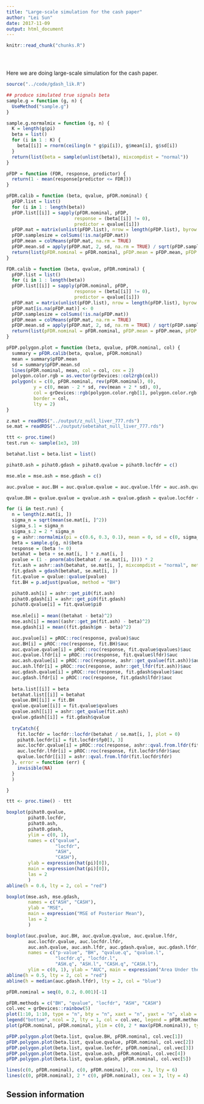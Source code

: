 ```yaml
---
title: "Large-scale simulation for the cash paper"
author: "Lei Sun"
date: 2017-11-09
output: html_document
---
```


<!-- The file analysis/chunks.R contains chunks that define default settings
shared across the workflowr files. -->
```r
knitr::read_chunk("chunks.R")
```

<!-- Update knitr chunk options -->
```r
```

<!-- Insert the date the file was last updated -->
```r
```

<!-- Insert the code version (Git commit SHA1) if Git repository exists and R
 package git2r is installed -->
```r
```

<!-- Add your analysis here -->

Here we are doing large-scale simulation for the cash paper.

```r
source("../code/gdash_lik.R")
```

```r
## produce simulated true signals beta
sample.g = function (g, n) {
  UseMethod("sample.g")
}

sample.g.normalmix = function (g, n) {
  K = length(g$pi)
  beta = list()
  for (i in 1 : K) {
    beta[[i]] = rnorm(ceiling(n * g$pi[i]), g$mean[i], g$sd[i])
  }
  return(list(beta = sample(unlist(beta)), mixcompdist = "normal"))
}
```

```r
pFDP = function (FDR, response, predictor) {
  return(1 - mean(response[predictor <= FDR]))
}

pFDR.calib = function (beta, qvalue, pFDR.nominal) {
  pFDP.list = list()
  for (i in 1 : length(beta))
  pFDP.list[[i]] = sapply(pFDR.nominal, pFDP,
                         response = (beta[[i]] != 0),
                         predictor = qvalue[[i]])
  pFDP.mat = matrix(unlist(pFDP.list), nrow = length(pFDP.list), byrow = TRUE)
  pFDP.samplesize = colSums(!is.na(pFDP.mat))
  pFDP.mean = colMeans(pFDP.mat, na.rm = TRUE)
  pFDP.mean.sd = apply(pFDP.mat, 2, sd, na.rm = TRUE) / sqrt(pFDP.samplesize)
  return(list(pFDR.nominal = pFDR.nominal, pFDP.mean = pFDP.mean, pFDP.mean.sd = pFDP.mean.sd))
}

FDR.calib = function (beta, qvalue, pFDR.nominal) {
  pFDP.list = list()
  for (i in 1 : length(beta))
  pFDP.list[[i]] = sapply(pFDR.nominal, pFDP,
                         response = (beta[[i]] != 0),
                         predictor = qvalue[[i]])
  pFDP.mat = matrix(unlist(pFDP.list), nrow = length(pFDP.list), byrow = TRUE)
  pFDP.mat[is.na(pFDP.mat)] <- 0
  pFDP.samplesize = colSums(!is.na(pFDP.mat))
  pFDP.mean = colMeans(pFDP.mat, na.rm = TRUE)
  pFDP.mean.sd = apply(pFDP.mat, 2, sd, na.rm = TRUE) / sqrt(pFDP.samplesize)
  return(list(pFDR.nominal = pFDR.nominal, pFDP.mean = pFDP.mean, pFDP.mean.sd = pFDP.mean.sd))
}

pFDP.polygon.plot = function (beta, qvalue, pFDR.nominal, col) {
  summary = pFDR.calib(beta, qvalue, pFDR.nominal)
  mean = summary$pFDP.mean
  sd = summary$pFDP.mean.sd
  lines(pFDR.nominal, mean, col = col, cex = 2)
  polygon.color.rgb = as.vector(grDevices::col2rgb(col))
  polygon(x = c(0, pFDR.nominal, rev(pFDR.nominal), 0),
          y = c(0, mean - 2 * sd, rev(mean + 2 * sd), 0),
          col = grDevices::rgb(polygon.color.rgb[1], polygon.color.rgb[2], polygon.color.rgb[3], alpha = 100, max = 255),
          border = col,
          lty = 2)
}
```

```r
z.mat = readRDS("../output/z_null_liver_777.rds")
se.mat = readRDS("../output/sebetahat_null_liver_777.rds")
```

```r
ttt <- proc.time()
test.run <- sample(1e3, 10)

betahat.list = beta.list = list()

pihat0.ash = pihat0.gdash = pihat0.qvalue = pihat0.locfdr = c()

mse.mle = mse.ash = mse.gdash = c()

auc.pvalue = auc.BH = auc.qvalue.qvalue = auc.qvalue.lfdr = auc.ash.qvalue = auc.ash.lfdr = auc.gdash.qvalue = auc.gdash.lfdr = auc.locfdr.qvalue = auc.locfdr.lfdr = c()

qvalue.BH = qvalue.qvalue = qvalue.ash = qvalue.gdash = qvalue.locfdr = list()

for (i in test.run) {
  n = length(z.mat[i, ])
  sigma_n = sqrt(mean(se.mat[i, ]^2))
  sigma_s.1 = sigma_n
  sigma_s.2 = 2 * sigma_n
  g = ashr::normalmix(pi = c(0.6, 0.3, 0.1), mean = 0, sd = c(0, sigma_s.1, sigma_s.2))
  beta = sample.g(g, n)$beta
  response = (beta != 0)
  betahat = beta + se.mat[i, ] * z.mat[i, ]
  pvalue = (1 - pnorm(abs(betahat / se.mat[i, ]))) * 2
  fit.ash = ashr::ash(betahat, se.mat[i, ], mixcompdist = "normal", method = "fdr")
  fit.gdash = gdash(betahat, se.mat[i, ])
  fit.qvalue = qvalue::qvalue(pvalue)
  fit.BH = p.adjust(pvalue, method = "BH")

  pihat0.ash[i] = ashr::get_pi0(fit.ash)
  pihat0.gdash[i] = ashr::get_pi0(fit.gdash)
  pihat0.qvalue[i] = fit.qvalue$pi0
  
  mse.mle[i] = mean((betahat - beta)^2)
  mse.ash[i] = mean((ashr::get_pm(fit.ash) - beta)^2)
  mse.gdash[i] = mean((fit.gdash$pm - beta)^2)

  auc.pvalue[i] = pROC::roc(response, pvalue)$auc
  auc.BH[i] = pROC::roc(response, fit.BH)$auc
  auc.qvalue.qvalue[i] = pROC::roc(response, fit.qvalue$qvalues)$auc
  auc.qvalue.lfdr[i] = pROC::roc(response, fit.qvalue$lfdr)$auc
  auc.ash.qvalue[i] = pROC::roc(response, ashr::get_qvalue(fit.ash))$auc
  auc.ash.lfdr[i] = pROC::roc(response, ashr::get_lfdr(fit.ash))$auc
  auc.gdash.qvalue[i] = pROC::roc(response, fit.gdash$qvalue)$auc
  auc.gdash.lfdr[i] = pROC::roc(response, fit.gdash$lfdr)$auc
  
  beta.list[[i]] = beta
  betahat.list[[i]] = betahat
  qvalue.BH[[i]] = fit.BH
  qvalue.qvalue[[i]] = fit.qvalue$qvalues
  qvalue.ash[[i]] = ashr::get_qvalue(fit.ash)
  qvalue.gdash[[i]] = fit.gdash$qvalue
  
  tryCatch({
    fit.locfdr = locfdr::locfdr(betahat / se.mat[i, ], plot = 0)
    pihat0.locfdr[i] = fit.locfdr$fp0[3, 3]
    auc.locfdr.qvalue[i] = pROC::roc(response, ashr::qval.from.lfdr(fit.locfdr$fdr))$auc
    auc.locfdr.lfdr[i] = pROC::roc(response, fit.locfdr$fdr)$auc
    qvalue.locfdr[[i]] = ashr::qval.from.lfdr(fit.locfdr$fdr)
  }, error = function (err) {
    invisible(NA)
  }
  )

}

ttt <- proc.time() - ttt
```

```r
boxplot(pihat0.qvalue, 
        pihat0.locfdr, 
        pihat0.ash,
        pihat0.gdash,
        ylim = c(0, 1), 
        names = c("qvalue",
                  "locfdr",
                  "ASH",
                  "CASH"),
        ylab = expression(hat(pi)[0]),
        main = expression(hat(pi)[0]),
        las = 2
        )
abline(h = 0.6, lty = 2, col = "red")
```

```r
boxplot(mse.ash, mse.gdash,
        names = c("ASH", "CASH"),
        ylab = "MSE",
        main = expression("MSE of Posterior Mean"),
        las = 2
        )
```

```r
boxplot(auc.pvalue, auc.BH, auc.qvalue.qvalue, auc.qvalue.lfdr, 
        auc.locfdr.qvalue, auc.locfdr.lfdr,
        auc.ash.qvalue, auc.ash.lfdr, auc.gdash.qvalue, auc.gdash.lfdr,
        names = c("p-value", "BH", "qvalue.q", "qvalue.l",
                  "locfdr.q", "locfdr.l",
                  "ASH.q", "ASH.l", "CASH.q", "CASH.l"),
        ylim = c(0, 1), ylab = "AUC", main = expression("Area Under the ROC Curve"), las = 2)
abline(h = 0.5, lty = 2, col = "red")
abline(h = median(auc.gdash.lfdr), lty = 2, col = "blue")
```

```r
pFDR.nominal = seq(0, 0.2, 0.001)[-1]

pFDR.methods = c("BH", "qvalue", "locfdr", "ASH", "CASH")
col.vec = grDevices::rainbow(5)
plot(1:10, 1:10, type = "n", bty = "n", xaxt = "n", yaxt = "n", xlab = "", ylab = "")
legend("bottom", ncol = 2, lty = 1, col = col.vec, legend = pFDR.methods)
plot(pFDR.nominal, pFDR.nominal, ylim = c(0, 2 * max(pFDR.nominal)), type = "n", xlab = "Nominal Positive False Discovery Rate", ylab = "Average Positive False Discovery Proportion", main = "Calibration of Positive FDR (Inflation)")

pFDP.polygon.plot(beta.list, qvalue.BH, pFDR.nominal, col.vec[1])
pFDP.polygon.plot(beta.list, qvalue.qvalue, pFDR.nominal, col.vec[2])
pFDP.polygon.plot(beta.list, qvalue.locfdr, pFDR.nominal, col.vec[3])
pFDP.polygon.plot(beta.list, qvalue.ash, pFDR.nominal, col.vec[4])
pFDP.polygon.plot(beta.list, qvalue.gdash, pFDR.nominal, col.vec[5])

lines(c(0, pFDR.nominal), c(0, pFDR.nominal), cex = 3, lty = 6)
lines(c(0, pFDR.nominal), 2 * c(0, pFDR.nominal), cex = 3, lty = 4)
```

## Session information

<!-- Insert the session information into the document -->
```r
```
